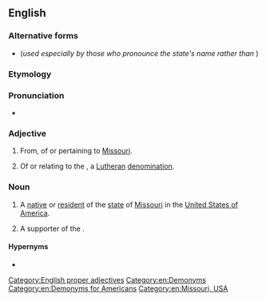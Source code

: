 ==English==

===Alternative forms===
* {{l|en|Missouran}} (''used especially by those who pronounce the state's name {{IPAchar|/məˈzɝə/}} rather than {{IPAchar|/mɨˈzɝi/}}'')

===Etymology===
{{suffix|en|Missouri|an}}

===Pronunciation===
* {{IPA|en|/mɪˈzʊɹi.ən/}}

===Adjective===
{{en-adj}}

# From, of or pertaining to [[Missouri]].
# {{lb|en|Christianity}} Of or relating to the {{w|Missouri Synod}}, a [[Lutheran]] [[denomination]].

===Noun===
{{en-noun}}

# A [[native]] or [[resident]] of the [[state]] of [[Missouri]] in the [[United States of America]].
# {{lb|en|Christianity}} A supporter of the {{w|Missouri Synod}}.

====Hypernyms====
* {{l|en|American}}

[[Category:English proper adjectives]]
[[Category:en:Demonyms]]
[[Category:en:Demonyms for Americans]]
[[Category:en:Missouri, USA]]